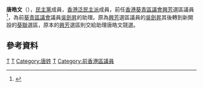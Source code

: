 {{Infobox_Officeholder
| name = 唐皓文
| native_name = Tong Ho-man
| native_name_lang = en
| office = [[葵青區議會|葵青區議會]]議員
| honorific-suffix = 議員
| image = 
| term_start    = 2020年1月1日
| term_end      = 2021年10月20日
| constituency  = [[興芳|興芳]]
| predecessor = [[吳劍昇|吳劍昇]]
| successor = 懸空
| majority = [[2019年香港區議會選舉|2019年]]：3,101 (58.47%)
| date of birth = 
| date of death =
| place of birth = 
| place of death = 
| party = [[民主黨_(香港)|民主黨]]
| otherparty = 
| spouse = 
| relatives = 
| residence = {{HKG}}
| educate = 
| past = 
| work = 
}}

'''唐皓文'''（{{lang-en|Tong Ho-man}}），[[民主黨_(香港)|民主黨]]成員，[[香港|香港]][[泛民主派|泛民主派]]成員，前任[[香港|香港]][[葵青區議會|葵青區議會]][[興芳|興芳]]選區議員<ref>{{Cite web|url=https://www.districtcouncils.gov.hk/kwt/tc_chi/members/info/dc_member_list_detail.php?member_id=2823|title=葵青區議會 - 葵青區議會議員資料 唐皓文先生|accessdate=2020-11-15|work=[[葵青區議會|葵青區議會]]|language=zh-hk|archive-date=2021-07-11|archive-url=https://web.archive.org/web/20210711190659/https://www.districtcouncils.gov.hk/kwt/tc_chi/members/info/dc_member_list_detail.php?member_id=2823|dead-url=no}}</ref>，為前[[葵青區議會|葵青區議會]]議員[[吳劍昇|吳劍昇]]的助理。原為[[興芳|興芳]]選區議員的[[吳劍昇|吳劍昇]]其後轉到新開設的[[葵聯_(選區)|葵聯]]選區，原本的[[興芳|興芳]]選區則交給助理唐皓文競選。

==參考資料==
<references/>
[[Category:在世人物|T]]
[[Category:香港民主黨成員|T]]
[[Category:唐姓|Category:唐姓]]
[[Category:香港民主派人士|T]]
[[Category:前香港區議員|Category:前香港區議員]]
{{start box}}
{{s-par}}
{{s-before|[[吳劍昇|吳劍昇]]}}
{{s-title|[[葵青區議會|葵青區議會]]<br>{{small|[[興芳|興芳]]選區區議員}}|2020年1月1日－2021年10月21日}}
{{s-after|懸空}}
{{end box}}